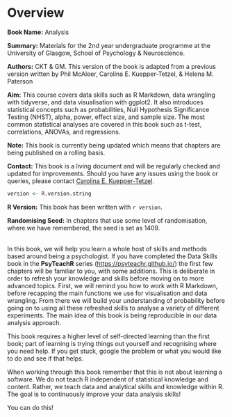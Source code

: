 # Overview {.unnumbered}

**Book Name:** Analysis

**Summary:** Materials for the 2nd year undergraduate programme at the University of Glasgow, School of Psychology & Neuroscience.

**Authors:** CKT & GM. This version of the book is adapted from a previous version written by Phil McAleer, Carolina E. Kuepper-Tetzel, & Helena M. Paterson

**Aim:** This course covers data skills such as R Markdown, data wrangling with tidyverse, and data visualisation with ggplot2. It also introduces statistical concepts such as probabilities, Null Hypothesis Significance Testing (NHST), alpha, power, effect size, and sample size. The most common statistical analyses are covered in this book such as t-test, correlations, ANOVAs, and regressions.

**Note:** This book is currently being updated which means that chapters are being published on a rolling basis.

**Contact:** This book is a living document and will be regularly checked and updated for improvements. Should you have any issues using the book or queries, please contact [Carolina E. Kuepper-Tetzel](mailto:carolina.kuepper-tetzel@glasgow.ac.uk).

```r
version <- R.version.string
```

**R Version:** This book has been written with `r version`.


**Randomising Seed:** In chapters that use some level of randomisation, where we have remembered, the seed is set as 1409.

<!-- **Cite as:** McAleer, P., Kuepper-Tetzel, C. E., & Paterson, H. M. (2021, July 14). Analysis (Version 2). Zenodo. <a href = "http://doi.org/10.5281/zenodo.3822464" target = "_blank">http://doi.org/10.5281/zenodo.3822464</a> -->

<!-- <span style="font-size: 22px; font-weight: bold; color: var(--purple);">Welcome to the Analysis Book</span> -->

<br> In this book, we will help you learn a whole host of skills and methods based around being a psychologist. If you have completed the Data Skills book in the **PsyTeachR** series (<a href="https://psyteachr.github.io/" target = "_blank">https://psyteachr.github.io/</a>) the first few chapters will be familiar to you, with some additions. This is deliberate in order to refresh your knowledge and skills before moving on to more advanced topics. First, we will remind you how to work with R Markdown, before recapping the main functions we use for visualisation and data wrangling. From there we will build your understanding of probability before going on to using all these refreshed skills to analyse a variety of different experiments. The main idea of this book is being reproducible in our data analysis approach.

This book requires a higher level of self-directed learning than the first book; part of learning is trying things out yourself and recognising where you need help. If you get stuck, google the problem or what you would like to do and see if that helps.

When working through this book remember that this is not about learning a software. We do not teach R independent of statistical knowledge and content. Rather, we teach data and analytical skills and knowledge within R. The goal is to continuously improve your data analysis skills!

You can do this!
